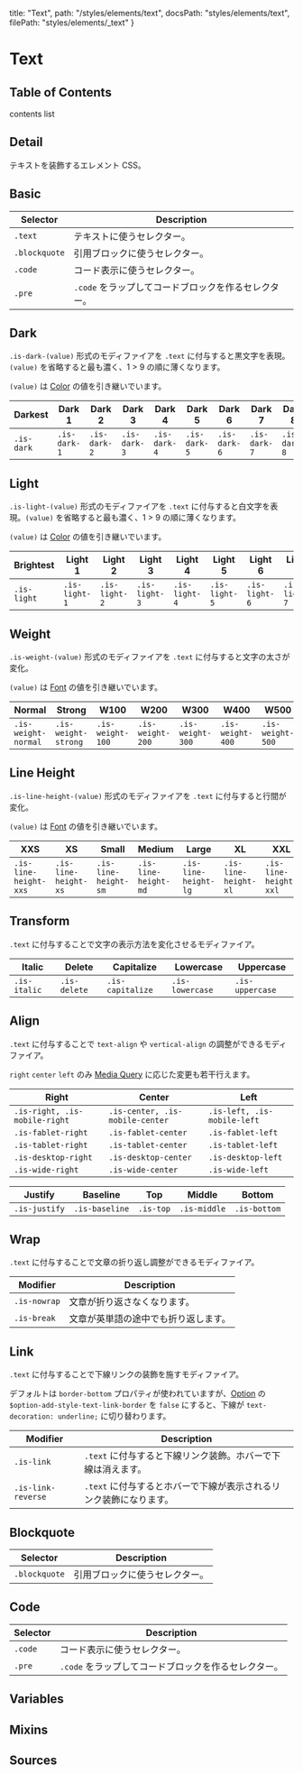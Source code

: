   title: "Text",
  path: "/styles/elements/text",
  docsPath: "styles/elements/text",
  filePath: "styles/elements/_text"
}


# Text

## Table of Contents

contents list

## Detail

テキストを装飾するエレメント CSS。

## Basic

| Selector      | Description                                          |
| ------------- | ---------------------------------------------------- |
| `.text`       | テキストに使うセレクター。                           |
| `.blockquote` | 引用ブロックに使うセレクター。                       |
| `.code`       | コード表示に使うセレクター。                         |
| `.pre`        | `.code` をラップしてコードブロックを作るセレクター。 |

## Dark

`.is-dark-(value)` 形式のモディファイアを `.text` に付与すると黒文字を表現。`(value)` を省略すると最も濃く、1 > 9 の順に薄くなります。

`(value)` は [Color](/configs/variables/color) の値を引き継いでいます。

| Darkest    | Dark 1       | Dark 2       | Dark 3       | Dark 4       | Dark 5       | Dark 6       | Dark 7       | Dark 8       | Dark 9       |
| ---------- | ------------ | ------------ | ------------ | ------------ | ------------ | ------------ | ------------ | ------------ | ------------ |
| `.is-dark` | `.is-dark-1` | `.is-dark-2` | `.is-dark-3` | `.is-dark-4` | `.is-dark-5` | `.is-dark-6` | `.is-dark-7` | `.is-dark-8` | `.is-dark-9` |

## Light

`.is-light-(value)` 形式のモディファイアを `.text` に付与すると白文字を表現。`(value)` を省略すると最も濃く、1 > 9 の順に薄くなります。

`(value)` は [Color](/configs/variables/color) の値を引き継いでいます。

| Brightest   | Light 1       | Light 2       | Light 3       | Light 4       | Light 5       | Light 6       | Light 7       | Light 8       | Light 9       |
| ----------- | ------------- | ------------- | ------------- | ------------- | ------------- | ------------- | ------------- | ------------- | ------------- |
| `.is-light` | `.is-light-1` | `.is-light-2` | `.is-light-3` | `.is-light-4` | `.is-light-5` | `.is-light-6` | `.is-light-7` | `.is-light-8` | `.is-light-9` |

## Weight

`.is-weight-(value)` 形式のモディファイアを `.text` に付与すると文字の太さが変化。

`(value)` は [Font](/configs/variables/font) の値を引き継いでいます。

| Normal              | Strong              | W100             | W200             | W300             | W400             | W500             | W600             | W700             | W800             | W900             |
| ------------------- | ------------------- | ---------------- | ---------------- | ---------------- | ---------------- | ---------------- | ---------------- | ---------------- | ---------------- | ---------------- |
| `.is-weight-normal` | `.is-weight-strong` | `.is-weight-100` | `.is-weight-200` | `.is-weight-300` | `.is-weight-400` | `.is-weight-500` | `.is-weight-600` | `.is-weight-700` | `.is-weight-800` | `.is-weight-900` |

## Line Height

`.is-line-height-(value)` 形式のモディファイアを `.text` に付与すると行間が変化。

`(value)` は [Font](/configs/variables/font) の値を引き継いでいます。

| XXS                   | XS                   | Small                | Medium               | Large                | XL                   | XXL                   |
| --------------------- | -------------------- | -------------------- | -------------------- | -------------------- | -------------------- | --------------------- |
| `.is-line-height-xxs` | `.is-line-height-xs` | `.is-line-height-sm` | `.is-line-height-md` | `.is-line-height-lg` | `.is-line-height-xl` | `.is-line-height-xxl` |

## Transform

`.text` に付与することで文字の表示方法を変化させるモディファイア。

| Italic       | Delete       | Capitalize       | Lowercase       | Uppercase       |
| ------------ | ------------ | ---------------- | --------------- | --------------- |
| `.is-italic` | `.is-delete` | `.is-capitalize` | `.is-lowercase` | `.is-uppercase` |

## Align

`.text` に付与することで `text-align` や `vertical-align` の調整ができるモディファイア。

`right` `center` `left` のみ [Media Query](/configs/mixins/mediaquery) に応じた変更も若干行えます。

| Right                         | Center                          | Left                        |
| ----------------------------- | ------------------------------- | --------------------------- |
| `.is-right, .is-mobile-right` | `.is-center, .is-mobile-center` | `.is-left, .is-mobile-left` |
| `.is-fablet-right`            | `.is-fablet-center`             | `.is-fablet-left`           |
| `.is-tablet-right`            | `.is-tablet-center`             | `.is-tablet-left`           |
| `.is-desktop-right`           | `.is-desktop-center`            | `.is-desktop-left`          |
| `.is-wide-right`              | `.is-wide-center`               | `.is-wide-left`             |

| Justify       | Baseline       | Top       | Middle       | Bottom       |
| ------------- | -------------- | --------- | ------------ | ------------ |
| `.is-justify` | `.is-baseline` | `.is-top` | `.is-middle` | `.is-bottom` |

## Wrap

`.text` に付与することで文章の折り返し調整ができるモディファイア。

| Modifier     | Description                          |
| ------------ | ------------------------------------ |
| `.is-nowrap` | 文章が折り返さなくなります。         |
| `.is-break`  | 文章が英単語の途中でも折り返します。 |

## Link

`.text` に付与することで下線リンクの装飾を施すモディファイア。

デフォルトは `border-bottom` プロパティが使われていますが、[Option](/configs/variables/option#option-add-style-xxxx) の `$option-add-style-text-link-border` を `false` にすると、下線が `text-decoration: underline;` に切り替わります。

| Modifier           | Description                                                        |
| ------------------ | ------------------------------------------------------------------ |
| `.is-link`         | `.text` に付与すると下線リンク装飾。ホバーで下線は消えます。       |
| `.is-link-reverse` | `.text` に付与するとホバーで下線が表示されるリンク装飾になります。 |

## Blockquote

| Selector      | Description                    |
| ------------- | ------------------------------ |
| `.blockquote` | 引用ブロックに使うセレクター。 |

## Code

| Selector | Description                                          |
| -------- | ---------------------------------------------------- |
| `.code`  | コード表示に使うセレクター。                         |
| `.pre`   | `.code` をラップしてコードブロックを作るセレクター。 |

## Variables

<PreviewVariablesDouble filePath={meta.filePath} viewCompiled={true} />

## Mixins

<PreviewMixins filePath={meta.filePath} />

## Sources

<PreviewSources
  title={meta.title}
  docsPath={meta.docsPath}
  scssPath={meta.filePath}
/>
